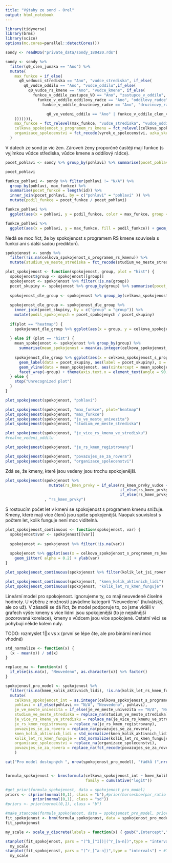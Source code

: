 ---
title: "Výtahy ze sond - Orel"
output: html_notebook
---

```{r setup}
library(tidyverse)
library(brms)
library(scico)
options(mc.cores=parallel::detectCores())
```

```{r}
sondy <- readRDS("private_data/sondy_180420.rds")

sondy <- sondy %>%
  filter(q0_clen_junaka == "Ano") %>%
  mutate(
    max_funkce = if_else(
      q0_vedouci_strediska == "Ano", "vudce_strediska", if_else(
        q0_vudce_oddilu == "Ano", "vudce_oddilu",if_else(
          q0_vudce_rs_kmene == "Ano", "vudce_kmene", if_else(
            funkce_v_oddile_zastupce_VO == "Ano", "zastupce_v_oddilu", if_else(
              funkce_v_oddile_oddilovy_radce == "Ano", "oddilovy_radce", if_else(
                funkce_v_oddile_druzinovy_radce == "Ano", "druzinovy_radce", if_else(

                  q0_ve_vedeni_oddilu == "Ano" | funkce_v_oddile_clen_vedeni_oddilu == "Ano", "sirsi_vedeni_oddilu", "nic"
    ))))))),
    max_funkce = fct_relevel(max_funkce, "vudce_strediska", "vudce_oddilu", "vudce_kmene", "zastupce_v_oddilu", "oddilovy_radce","druzinovy_radce","sirsi_vedeni_oddilu"),
    celkova_spokojenost_s_programem_rs_kmenu = fct_relevel(celkova_spokojenost_s_programem_rs_kmenu, "Velmi nespokojen/a", "Spíše nespokojen/a","Spíše spokojen/a","Velmi spokojen/a"),
    organizace_spolecenstvi = fct_recode(vyrok_o_spolecenstvi, uzka_skupina = "Program připravuje úzká skupina lidí", vsichni =  "Na přípravě programu se podílí různí členové podle toho, o jakou činnost se jedná.", vudce =  "Program připravuje vůdce/vůdkyně kmene nebo roverského společenství"   )
  )
```

V datech ze sond je víc žen. Zároveň ženy proporčně častěji mají funkce (s vyjímkou vůdce střediska, vůdce kmene a oddílový rádce).

```{r}
pocet_pohlavi <- sondy %>% group_by(pohlavi) %>% summarise(pocet_pohlavi = length(id))

pocet_pohlavi

funkce_pohlavi <- sondy %>% filter(pohlavi != "N/A") %>% 
  group_by(pohlavi, max_funkce) %>% 
  summarise(pocet_funkce = length(id)) %>% 
  inner_join(pocet_pohlavi, by = c("pohlavi" = "pohlavi" )) %>%
  mutate(podil_funkce = pocet_funkce / pocet_pohlavi)

funkce_pohlavi %>%
  ggplot(aes(x = pohlavi, y = podil_funkce, color = max_funkce, group = max_funkce, shape = max_funkce)) + geom_point() + geom_line()

funkce_pohlavi %>%
  ggplot(aes(x = pohlavi, y = max_funkce, fill = podil_funkce)) + geom_bin2d(stat="identity")

```

Nedá se moc říct, že by spokojenost s programem RS kmene souvisela s funkcí ani s další sadou prediktorů.

```{r}
spokojenost <- sondy %>% 
  filter(!is.na(celkova_spokojenost_s_programem_rs_kmenu)) %>% 
  mutate(studium_ve_meste_strediska = fct_recode(studium_ve_meste_strediska, Ne = "Ne, většinu roku trávím mimo místo, kde mám svoje středisko"))

plot_spokojenost <- function(spokojenost, group, plot = "hist") {
  spokojenost$group <- spokojenost[[group]]
  spokojenost <- spokojenost %>% filter(!is.na(group))
  pocet_skupiny <- spokojenost %>% group_by(group) %>% summarise(pocet_skupiny = length(id))
  
  spokojenost_dle_group <- spokojenost %>% group_by(celkova_spokojenost_s_programem_rs_kmenu, group) %>% summarise(pocet_spokojenych = length(id))
  
  spokojenost_dle_group <- spokojenost_dle_group %>% 
    inner_join(pocet_skupiny, by = c("group" = "group")) %>%
    mutate(podil_spokojenych = pocet_spokojenych / pocet_skupiny) 
  
  if(plot == "heatmap") {
    spokojenost_dle_group %>% ggplot(aes(x = group, y = celkova_spokojenost_s_programem_rs_kmenu, fill = podil_spokojenych)) + geom_bin2d(stat = "identity") + theme(axis.text.x = element_text(angle = 90, hjust = 1)) + scale_fill_scico(palette = "roma") + xlab(group)
    
  } else if (plot == "hist") {
    mean_spokojenost <- spokojenost %>% group_by(group) %>% 
      summarise(mean_spokojenost = mean(as.integer(celkova_spokojenost_s_programem_rs_kmenu)))
    
    spokojenost_dle_group %>% ggplot(aes(x = celkova_spokojenost_s_programem_rs_kmenu, y = podil_spokojenych)) + geom_bar( stat = "identity") + 
      geom_label(data = pocet_skupiny, aes(label = pocet_skupiny), x = 1, y = 0.5, inherit.aes = FALSE) +
      geom_vline(data = mean_spokojenost, aes(xintercept = mean_spokojenost), color = "blue", size = 2) +
      facet_wrap(~group) + theme(axis.text.x = element_text(angle = 90, hjust = 1)) + xlab(group)
  } else {
    stop("Unrecognized plot")
  }
}

plot_spokojenost(spokojenost, "pohlavi")

plot_spokojenost(spokojenost, "max_funkce", plot="heatmap")
plot_spokojenost(spokojenost, "max_funkce")
plot_spokojenost(spokojenost, "je_ve_meste_univezita")
plot_spokojenost(spokojenost, "studium_ve_meste_strediska")

plot_spokojenost(spokojenost, "je_vice_rs_kmenu_ve_stredisku")
#realne_vedeni_oddilu

plot_spokojenost(spokojenost, "je_rs_kmen_registrovany")

plot_spokojenost(spokojenost, "povazujes_se_za_rovera")
plot_spokojenost(spokojenost, "organizace_spolecenstvi")

```

Zdá se, že kmeny, které jsou vedeny jsou trochu spokojenější.

```{r}
plot_spokojenost(spokojenost %>% 
                   mutate(rs_kmen_prvky = if_else(rs_kmen_prvky_vudce == "Ano",
                                                  if_else(rs_kmen_prvky_rada == "Ano", "vudce_rada", "vudce"),
                                                  if_else(rs_kmen_prvky_rada == "Ano", "rada","nic")))
                 , "rs_kmen_prvky")

```


S rostoucím počet let v kmeni se spokojenost s programem kmenu snižuje. Kmeny, které mají více členů jsou spíše spokojenější. Naopak souvislost s počtem let, kolik funguje není moc viditelná.

```{r}
plot_spokojenost_continuous <- function(spokojenost, var) {
  spokojenost$var <- spokojenost[[var]]
  
  spokojenost <- spokojenost %>% filter(!is.na(var))
  
  spokojenost %>% ggplot(aes(x = celkova_spokojenost_s_programem_rs_kmenu, y = var)) + geom_boxplot(outlier.alpha = 0) +
    geom_jitter( alpha = 0.2) + ylab(var)
}

plot_spokojenost_continuous(spokojenost %>% filter(kolik_let_jsi_rover < 20), "kolik_let_jsi_rover") #Odfiltruju jeden outlier

plot_spokojenost_continuous(spokojenost, "kmen_kolik_aktivnich_lidi")
plot_spokojenost_continuous(spokojenost, "kolik_let_rs_kmen_funguje")

```

Lineární model pro spokojenost. Ignorujeme ty, co mají neuvedené číselné hodnoty. U výběru z možností zavádíme kategorii "Neuvedeno" (hulvátský, ale co už). 
V zásadě se dá říct, že model podporuje to, co jsme  viděli v grafech výše: kmeny s více lidmi jsou spokojenější (to je nejsilnější pozorovaná korelace), kmeny s vůdcem jsou více spokojené. Ostatní věci se pohybují někde kolem nuly.

TODO: rozmyslet 1||x vs x (první se lépe čte, ale pro binární není moc vhodné)

```{r, message=FALSE}
std_normalize <- function(x) {
  (x - mean(x)) / sd(x)
}

replace_na <- function(x) {
  if_else(is.na(x), "Neuvedeno", as.character(x)) %>% factor()
}

spokojenost_pro_model <- spokojenost %>% 
  filter(!is.na(kmen_kolik_aktivnich_lidi), !is.na(kolik_let_rs_kmen_funguje)) %>%
  mutate(
    celkova_spokojenost_int = as.integer(celkova_spokojenost_s_programem_rs_kmenu),
    pohlavi = if_else(pohlavi == "N/A", "Neuvedeno", pohlavi),
    je_ve_meste_univezita = if_else(je_ve_meste_univezita == "N/A", "Neuvedeno", je_ve_meste_univezita),
    studium_ve_meste_strediska = replace_na(studium_ve_meste_strediska), 
    je_vice_rs_kmenu_ve_stredisku = replace_na(je_vice_rs_kmenu_ve_stredisku),
    je_rs_kmen_registrovany = replace_na(je_rs_kmen_registrovany),
    povazujes_se_za_rovera = replace_na(povazujes_se_za_rovera),
    kmen_kolik_aktivnich_lidi = std_normalize(kmen_kolik_aktivnich_lidi),
    kolik_let_rs_kmen_funguje = std_normalize(kolik_let_rs_kmen_funguje),
    organizace_spolecenstvi = replace_na(organizace_spolecenstvi),
    povazujes_se_za_rovera = replace_na(fct_recode(povazujes_se_za_rovera, Ano = "Ano, považuji se za rovera/rangers", Ne_ale_budu = "Ne, nyní se nepovažuji za rovera/rangers, ale myslím, že rover/rangers budu", Ne_ale_byl =  "Ne, nyní se nepovažuji za rovera/rangers, ale dříve jsem byl/a"))
    )

cat("Pro model dostupných ", nrow(spokojenost_pro_model), "řádků (",nrow(spokojenost_pro_model)/nrow(spokojenost), ")\n")


formula_spokojenost <- brmsformula(celkova_spokojenost_int ~ kmen_kolik_aktivnich_lidi + kolik_let_rs_kmen_funguje + (1|| pohlavi + rs_kmen_prvky_vudce + rs_kmen_prvky_rada + max_funkce + je_ve_meste_univezita + studium_ve_meste_strediska + je_vice_rs_kmenu_ve_stredisku + je_rs_kmen_registrovany + povazujes_se_za_rovera + organizace_spolecenstvi),
                                   family = cumulative("logit"))

#get_prior(formula_spokojenost, data = spokojenost_pro_model)
priors <- c(prior(normal(0,1), class = "b"),#prior(horseshoe(par_ratio = 0.3), class = "b"),
            prior(normal(0,1), class = "sd"))
#priors <- prior(normal(0,1), class = "b")

#make_stancode(formula_spokojenost, data = spokojenost_pro_model, prior = priors) 
fit_spokojenost <- brm(formula_spokojenost, data = spokojenost_pro_model, prior = priors, control = list(adapt_delta = 0.95))
fit_spokojenost

my_scale <- scale_y_discrete(labels = function(x) { gsub(",Intercept","", x)})

stanplot(fit_spokojenost, pars = "(^b_[^I])|(^r_[a-n])",type = "intervals") + #The regex for pars should filter out the intercept terms 
  my_scale 
stanplot(fit_spokojenost, pars = "(^r_[^a-n])",type = "intervals") + #The regex for pars should filter out the intercept terms 
  my_scale 

```

